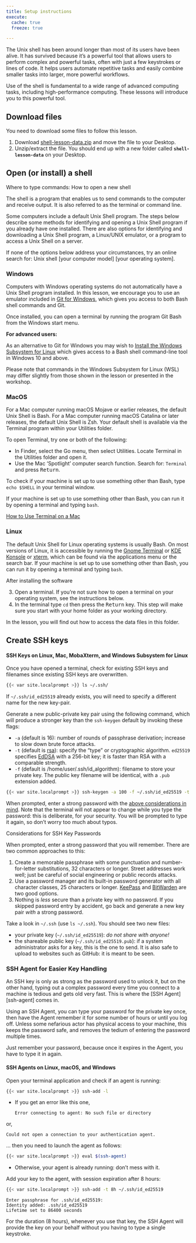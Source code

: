 ```yaml
---
title: Setup instructions
execute: 
  cache: true
  freeze: true

---
```



The Unix shell has been around longer than most of its users have been alive. It has survived because it’s a powerful tool that allows users to perform complex and powerful tasks, often with just a few keystrokes or lines of code. It helps users automate repetitive tasks and easily combine smaller tasks into larger, more powerful workflows.

Use of the shell is fundamental to a wide range of advanced computing tasks, including high-performance computing. These lessons will introduce you to this powerful tool.



## Download files

You need to download some files to follow this lesson.

1. Download [shell-lesson-data.zip](https://swcarpentry.github.io/shell-novice/data/shell-lesson-data.zip) and move the file to your Desktop.
2. Unzip/extract the file.
  You should end up with a new folder called **`shell-lesson-data`** on your Desktop.

## Open (or install) a shell

:::{.infobox}
::::{.infobox-header}
Where to type commands: How to open a new shell
::::
::::{.exercise-container}

The shell is a program that enables us to send commands to the computer and receive output.
It is also referred to as the terminal or command line.

Some computers include a default Unix Shell program.
The steps below describe some methods for identifying and opening
a Unix Shell program if you already have one installed.
There are also options for identifying and downloading a Unix Shell program,
a Linux/UNIX emulator, or a program to access a Unix Shell on a server.

If none of the options below address your circumstances,
try an online search for: Unix shell [your computer model] [your operating system].

::: {.panel-tabset}

### Windows {#windows}

Computers with Windows operating systems do not automatically have a Unix Shell program
installed.
In this lesson, we encourage you to use an emulator included in [Git for Windows](https://carpentries.github.io/workshop-template/install_instructions/#shell),
which gives you access to both Bash shell commands and Git.

Once installed, you can open a terminal by running the program Git Bash from the Windows start
menu.

**For advanced users:**

As an alternative to Git for Windows you may wish to [Install the Windows Subsystem for Linux](https://learn.microsoft.com/en-us/windows/wsl/install)
which gives access to a Bash shell command-line tool in Windows 10 and above.

Please note that commands in the Windows Subsystem for Linux (WSL) may differ slightly
from those shown in the lesson or presented in the workshop.

### MacOS {#macos}

For a Mac computer running macOS Mojave or earlier releases, the default Unix Shell is Bash.
For a Mac computer running macOS Catalina or later releases, the default Unix Shell is Zsh.
Your default shell is available via the Terminal program within your Utilities folder.

To open Terminal, try one or both of the following:

- In Finder, select the Go menu, then select Utilities.
  Locate Terminal in the Utilities folder and open it.
- Use the Mac 'Spotlight' computer search function.
  Search for: `Terminal` and press <kbd>Return</kbd>.

To check if your machine is set up to use something other than Bash,
type `echo $SHELL` in your terminal window.

If your machine is set up to use something other than Bash,
you can run it by opening a terminal and typing `bash`.

[How to Use Terminal on a Mac](https://www.macworld.co.uk/feature/mac-software/how-use-terminal-on-mac-3608274/)

### Linux {#linux}

The default Unix Shell for Linux operating systems is usually Bash.
On most versions of Linux, it is accessible by running the
[Gnome Terminal](https://help.gnome.org/users/gnome-terminal/stable/) or [KDE Konsole](https://konsole.kde.org/) or [xterm](https://en.wikipedia.org/wiki/Xterm),
which can be found via the applications menu or the search bar.
If your machine is set up to use something other than Bash,
you can run it by opening a terminal and typing `bash`.

:::
::::
:::

After installing the software

3. Open a terminal.
  If you're not sure how to open a terminal on your operating system, see the instructions below.
4. In the terminal type `cd` then press the <kbd>Return</kbd> key.
  This step will make sure you start with your home folder as your working directory.

In the lesson, you will find out how to access the data files in this folder.


## Create SSH keys

#### SSH Keys on Linux, Mac, MobaXterm, and Windows Subsystem for Linux

Once you have opened a terminal, check for existing SSH keys and filenames
since existing SSH keys are overwritten.

```bash
{{< var site.localprompt >}} ls ~/.ssh/
```

If `~/.ssh/id_ed25519` already exists, you will need to specify
a different name for the new key-pair.

Generate a new public-private key pair using the following command, which will
produce a stronger key than the `ssh-keygen` default by invoking these flags:

* `-a` (default is 16): number of rounds of passphrase derivation; increase to
  slow down brute force attacks.
* `-t` (default is [rsa](https://en.wikipedia.org/wiki/RSA_(cryptosystem))): specify the "type" or cryptographic
  algorithm. `ed25519` specifies [EdDSA](https://en.wikipedia.org/wiki/EdDSA) with a 256-bit key;
  it is faster than RSA with a comparable strength.
* `-f` (default is /home/user/.ssh/id_algorithm): filename to store your
  private key. The public key filename will be identical, with a `.pub`
  extension added.

```bash
{{< var site.localprompt >}} ssh-keygen -a 100 -f ~/.ssh/id_ed25519 -t ed25519
```

When prompted, enter a strong password with the
[above considerations in mind](#considerations-for-ssh-key-passwords).
Note that the terminal will not appear to change while you type the password:
this is deliberate, for your security. You will be prompted to type it again,
so don't worry too much about typos.

:::{.infobox}
::::{.infobox-header}
Considerations for SSH Key Passwords
::::
::::{.exercise-container}

When prompted, enter a strong password that you will remember. There are two common approaches to this:

1. Create a memorable passphrase with some punctuation and number-for-letter substitutions, 32 characters or longer. Street addresses work well; just be careful of social engineering or public records attacks.
2. Use a password manager and its built-in password generator with all character classes, 25 characters or longer. [KeePass](https://keepass.info/) and [BitWarden](https://bitwarden.com/) are two good options.
3. Nothing is _less_ secure than a private key with no password. If you skipped password entry by accident, go back and generate a new key pair _with_ a strong password.

::::
:::


Take a look in `~/.ssh` (use `ls ~/.ssh`). You should see two new files:

* your private key (`~/.ssh/id_ed25519`): _do not share with anyone!_
* the shareable public key (`~/.ssh/id_ed25519.pub`): if a system administrator
  asks for a key, this is the one to send. It is also safe to upload to
  websites such as GitHub: it is meant to be seen.

### SSH Agent for Easier Key Handling

An SSH key is only as strong as the password used to unlock it, but on the
other hand, typing out a complex password every time you connect to a machine
is tedious and gets old very fast. This is where the [SSH Agent][ssh-agent]
comes in.

Using an SSH Agent, you can type your password for the private key once, then
have the Agent remember it for some number of hours or until you log off.
Unless some nefarious actor has physical access to your machine, this keeps the
password safe, and removes the tedium of entering the password multiple times.

Just remember your password, because once it expires in the Agent, you have to
type it in again.

#### SSH Agents on Linux, macOS, and Windows

Open your terminal application and check if an agent is running:

```bash
{{< var site.localprompt >}} ssh-add -l
```

* If you get an error like this one,

  ```output
  Error connecting to agent: No such file or directory
  ```

or,


  ```output
  Could not open a connection to your authentication agent.
  ```


  ... then you need to launch the agent as follows:

  ```bash
  {{< var site.localprompt >}} eval $(ssh-agent)
  ```
  
* Otherwise, your agent is already running: don't mess with it.

Add your key to the agent, with session expiration after 8 hours:

```bash
{{< var site.localprompt >}} ssh-add -t 8h ~/.ssh/id_ed25519
```

```output
Enter passphrase for .ssh/id_ed25519: 
Identity added: .ssh/id_ed25519
Lifetime set to 86400 seconds
```


For the duration (8 hours), whenever you use that key, the SSH Agent will
provide the key on your behalf without you having to type a single keystroke.
